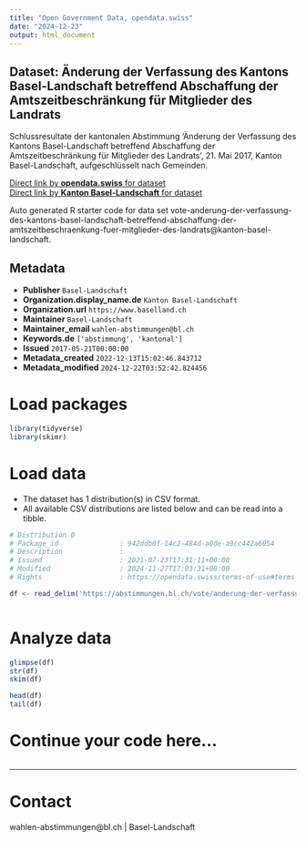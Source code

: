 ```yaml
---
title: "Open Government Data, opendata.swiss"
date: "2024-12-23"
output: html_document
---
```


## Dataset: Änderung der Verfassung des Kantons Basel-Landschaft betreffend Abschaffung der Amtszeitbeschränkung für Mitglieder des Landrats

Schlussresultate der kantonalen Abstimmung 'Änderung der Verfassung des Kantons Basel-Landschaft betreffend Abschaffung der Amtszeitbeschränkung für Mitglieder des Landrats', 21. Mai 2017, Kanton Basel-Landschaft, aufgeschlüsselt nach Gemeinden.

[Direct link by **opendata.swiss** for dataset](https://opendata.swiss/de/dataset/anderung-der-verfassung-des-kantons-basel-landschaft-betreffend-abschaffung-der-amtszeitbeschra)<br>
[Direct link by **Kanton Basel-Landschaft** for dataset](https://abstimmungen.bl.ch/vote/anderung-der-verfassung-des-kantons-basel-landschaft-betreffend-abschaffung-der-amtszeitbeschraenkung-fuer-mitglieder-des-landrats/data)

Auto generated R starter code for data set vote-anderung-der-verfassung-des-kantons-basel-landschaft-betreffend-abschaffung-der-amtszeitbeschraenkung-fuer-mitglieder-des-landrats@kanton-basel-landschaft.

## Metadata

- **Publisher** `Basel-Landschaft`
- **Organization.display_name.de** `Kanton Basel-Landschaft`
- **Organization.url** `https://www.baselland.ch`
- **Maintainer** `Basel-Landschaft`
- **Maintainer_email** `wahlen-abstimmungen@bl.ch`
- **Keywords.de** `['abstimmung', 'kantonal']`
- **Issued** `2017-05-21T00:00:00`
- **Metadata_created** `2022-12-13T15:02:46.843712`
- **Metadata_modified** `2024-12-22T03:52:42.824456`


# Load packages

```r

library(tidyverse)
library(skimr)

```

# Load data

-   The dataset has 1 distribution(s) in CSV format.
-   All available CSV distributions are listed below and can be read into a tibble.

```r

# Distribution 0
# Package_id               : 942ddb0f-14c2-484d-a0de-a9cc442a6054
# Description              : 
# Issued                   : 2021-07-23T17:31:11+00:00
# Modified                 : 2024-11-27T17:03:31+00:00
# Rights                   : https://opendata.swiss/terms-of-use#terms_by

df <- read_delim('https://abstimmungen.bl.ch/vote/anderung-der-verfassung-des-kantons-basel-landschaft-betreffend-abschaffung-der-amtszeitbeschraenkung-fuer-mitglieder-des-landrats/data-csv')



```

# Analyze data

```r

glimpse(df)
str(df)
skim(df)

head(df)
tail(df)

```

# Continue your code here...

```r

```

------------------------------------------------------------------------

# Contact

wahlen-abstimmungen@bl.ch | Basel-Landschaft
